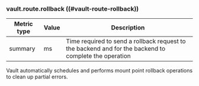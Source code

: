 ### vault.route.rollback ((#vault-route-rollback))

Metric type | Value | Description
----------- | ----- | -----------
summary     | ms    | Time required to send a rollback request to the backend and for the backend to complete the operation

Vault automatically schedules and performs mount point rollback operations to
clean up partial errors.
